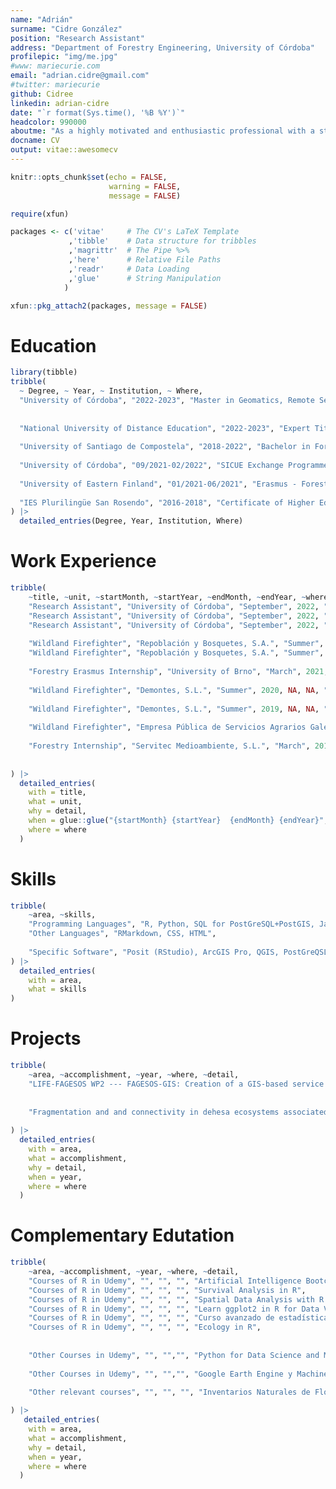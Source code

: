 ---
name: "Adrián"
surname: "Cidre González"
position: "Research Assistant"
address: "Department of Forestry Engineering, University of Córdoba"
profilepic: "img/me.jpg"
#www: mariecurie.com 
email: "adrian.cidre@gmail.com"
#twitter: mariecurie
github: Cidree
linkedin: adrian-cidre
date: "`r format(Sys.time(), '%B %Y')`"
headcolor: 990000
aboutme: "As a highly motivated and enthusiastic professional with a strong background in forest sciences, I bring a wealth of knowledge and experience to any organization. With extensive training in programming using R, forest data analysis, and the application of machine learning in forestry, I have a proven track record of success in these areas. I am eager to leverage my skills and passion to drive growth and make a significant impact in a dynamic and challenging environment."
docname: CV
output: vitae::awesomecv
---

```{r setup, include=FALSE}
knitr::opts_chunk$set(echo = FALSE,
                      warning = FALSE,
                      message = FALSE)

require(xfun)

packages <- c('vitae'     # The CV's LaTeX Template
             ,'tibble'    # Data structure for tribbles
             ,'magrittr'  # The Pipe %>%
             ,'here'      # Relative File Paths
             ,'readr'     # Data Loading
             ,'glue'      # String Manipulation
            )

xfun::pkg_attach2(packages, message = FALSE)
```

# Education

```{r}
library(tibble)
tribble(
  ~ Degree, ~ Year, ~ Institution, ~ Where,
  "University of Córdoba", "2022-2023", "Master in Geomatics, Remote Sensing and Spatial Models Applied to Forest Management", "Córdoba, Spain",
  
  
  "National University of Distance Education", "2022-2023", "Expert Title in Advance Applied Statistics", "Online",
  
  "University of Santiago de Compostela", "2018-2022", "Bachelor in Forestry and Landscape Engineering", "Lugo, Spain",
  
  "University of Córdoba", "09/2021-02/2022", "SICUE Exchange Programme - Forestry Engineering", "Córdoba, Spain",
  
  "University of Eastern Finland", "01/2021-06/2021", "Erasmus - Forestry Engineering", "Joensuu, Finland",
  
  "IES Plurilingüe San Rosendo", "2016-2018", "Certificate of Higher Education in Forestry", "Mondoñedo, Spain",
) |> 
  detailed_entries(Degree, Year, Institution, Where)
```

# Work Experience

```{r}
tribble(
    ~title, ~unit, ~startMonth, ~startYear, ~endMonth, ~endYear, ~where, ~detail,
    "Research Assistant", "University of Córdoba", "September", 2022, "--> Present", NA, "Córdoba - Spain", "PROJECT --- LIFE-2021-SAP-CLIMA-101074466 FAGESOS",
    "Research Assistant", "University of Córdoba", "September", 2022, "--> Present", NA, "Córdoba - Spain", "LANGUAGES USED --- R, RMarkdown, SQL, Python, CSS",
    "Research Assistant", "University of Córdoba", "September", 2022, "--> Present", NA, "Córdoba - Spain", "TOOLS USED --- RStudio, ArcGIS Pro, Google Earth Engine, QGIS, PostGreSQL+PostGIS",
    
    "Wildland Firefighter", "Repoblación y Bosquetes, S.A.", "Summer", 2021, "--> Summer", 2022, "Galicia - Spain", "2022 --- Technician of wildland fire helitack crew",
    "Wildland Firefighter", "Repoblación y Bosquetes, S.A.", "Summer", 2021, "--> Summer", 2022, "Galicia - Spain", "2021 --- Foreman of wildland fire helitack crew",
    
    "Forestry Erasmus Internship", "University of Brno", "March", 2021, "--> May", 2022, "Brno - Czech Republic", "TASKS --- Reforestation, pruning, forest inventory",
    
    "Wildland Firefighter", "Demontes, S.L.", "Summer", 2020, NA, NA, "Galicia - Spain", "2020 --- Wildland firefighter at helitack crew",
    
    "Wildland Firefighter", "Demontes, S.L.", "Summer", 2019, NA, NA, "Galicia - Spain", "2019 --- Wildland firefighter at helitack crew",
    
    "Wildland Firefighter", "Empresa Pública de Servicios Agrarios Galegos, S.A.", "Summer", 2018, NA, NA, "Galicia - Spain", "2018 --- Wildland firefighter at terrestial crew",
    
    "Forestry Internship", "Servitec Medioambiente, S.L.", "March", 2018, "June", 2018, "Galicia - Spain", "TASKS --- Data analysis in QGIS, forest inventory",
    
    
) |> 
  detailed_entries(
    with = title,
    what = unit,
    why = detail,
    when = glue::glue("{startMonth} {startYear}  {endMonth} {endYear}",.na = ""),
    where = where
  )

```

\newpage

# Skills  

```{r}
tribble(
    ~area, ~skills,
    "Programming Languages", "R, Python, SQL for PostGreSQL+PostGIS, JavaScript for Google Earth Engine",
    "Other Languages", "RMarkdown, CSS, HTML",
    
    "Specific Software", "Posit (RStudio), ArcGIS Pro, QGIS, PostGreQSL, Tableau"
) |> 
  detailed_entries(
    with = area,
    what = skills
)
```

# Projects

```{r}
tribble(
    ~area, ~accomplishment, ~year, ~where, ~detail,
    "LIFE-FAGESOS WP2 --- FAGESOS-GIS: Creation of a GIS-based service platform for disease impact and risk assessment", "University of Córdoba", 2022, "LIFE Project", "Developted models of Phytophothora cinnamomi risk at Occidental Europe level",
    
    
    "Fragmentation and and connectivity in dehesa ecosystems associated to Cerambycids dispersion in Sierra Morena: A Graph-Theory approach", "University of Córdoba", 2022, "Bachelor Thesis", NA
    
) |> 
  detailed_entries(
    with = area,
    what = accomplishment,
    why = detail,
    when = year,
    where = where
  )
```

# Complementary Edutation  

```{r}
tribble(
    ~area, ~accomplishment, ~year, ~where, ~detail,
    "Courses of R in Udemy", "", "", "", "Artificial Intelligence Bootcamp in R Programming",
    "Courses of R in Udemy", "", "", "", "Survival Analysis in R",
    "Courses of R in Udemy", "", "", "", "Spatial Data Analysis with R and QGIS",
    "Courses of R in Udemy", "", "", "", "Learn ggplot2 in R for Data Visualization",
    "Courses of R in Udemy", "", "", "", "Curso avanzado de estadística multivariante con R y Python",
    "Courses of R in Udemy", "", "", "", "Ecology in R",
    
    
    "Other Courses in Udemy", "", "","", "Python for Data Science and Machine Learning Bootcamp",
    
    "Other Courses in Udemy", "", "","", "Google Earth Engine y Machine Learning: de cero a experto",
    
    "Other relevant courses", "", "", "", "Inventarios Naturales de Flora y Fauna"

) |> 
   detailed_entries(
    with = area,
    what = accomplishment,
    why = detail,
    when = year,
    where = where
  )
```













